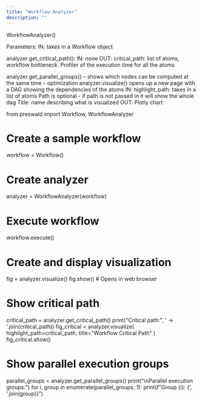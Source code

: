 ```yaml
---
title: "Workflow Analyzer"
description: ""
---
```


WorkflowAnalyzer()

Parameters:
IN: takes in a Workflow object

analyzer.get_critical_path():
IN: none
OUT: critical_path: list of atoms, workflow bottleneck. Profiler of the execution time for all the atoms

analyzer.get_parallel_groups() – shows which nodes can be computed at the same time – optimization
analyzer.visualize() opens up a new page with a DAG showing the dependencies of the atoms
IN:
highlight_path: takes in a list of atoms
Path is optional - if path is not passed in it will show the whole dag
Title: name describing what is visualized
OUT:
Plotly chart

from preswald import Workflow, WorkflowAnalyzer

# Create a sample workflow

workflow = Workflow()

# Create analyzer

analyzer = WorkflowAnalyzer(workflow)

# Execute workflow

workflow.execute()

# Create and display visualization

fig = analyzer.visualize()
fig.show() # Opens in web browser

# Show critical path

critical_path = analyzer.get_critical_path()
print("Critical path:", ' -> '.join(critical_path))
fig_critical = analyzer.visualize(
highlight_path=critical_path,
title="Workflow Critical Path"
)
fig_critical.show()

# Show parallel execution groups

parallel_groups = analyzer.get_parallel_groups()
print("\nParallel execution groups:")
for i, group in enumerate(parallel_groups, 1):
print(f"Group {i}: {', '.join(group)}")
